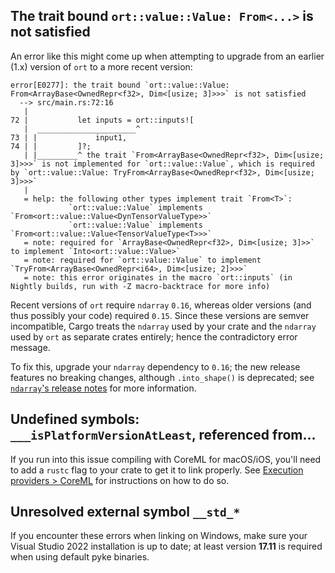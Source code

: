 ## The trait bound `ort::value::Value: From<...>` is not satisfied
An error like this might come up when attempting to upgrade from an earlier (1.x) version of `ort` to a more recent version:
```
error[E0277]: the trait bound `ort::value::Value: From<ArrayBase<OwnedRepr<f32>, Dim<[usize; 3]>>>` is not satisfied
  --> src/main.rs:72:16
   |
72 |           let inputs = ort::inputs![
   |  ______________________^
73 | |             input1,
74 | |         ]?;
   | |_________^ the trait `From<ArrayBase<OwnedRepr<f32>, Dim<[usize; 3]>>>` is not implemented for `ort::value::Value`, which is required by `ort::value::Value: TryFrom<ArrayBase<OwnedRepr<f32>, Dim<[usize; 3]>>>`
   |
   = help: the following other types implement trait `From<T>`:
             `ort::value::Value` implements `From<ort::value::Value<DynTensorValueType>>`
             `ort::value::Value` implements `From<ort::value::Value<TensorValueType<T>>>`
   = note: required for `ArrayBase<OwnedRepr<f32>, Dim<[usize; 3]>>` to implement `Into<ort::value::Value>`
   = note: required for `ort::value::Value` to implement `TryFrom<ArrayBase<OwnedRepr<i64>, Dim<[usize; 2]>>>`
   = note: this error originates in the macro `ort::inputs` (in Nightly builds, run with -Z macro-backtrace for more info)
```

Recent versions of `ort` require `ndarray` `0.16`, whereas older versions (and thus possibly your code) required `0.15`. Since these versions are semver incompatible, Cargo treats the `ndarray` used by your crate and the `ndarray` used by `ort` as separate crates entirely; hence the contradictory error message.

To fix this, upgrade your `ndarray` dependency to `0.16`; the new release features no breaking changes, although `.into_shape()` is deprecated; see [`ndarray`'s release notes](https://github.com/rust-ndarray/ndarray/releases/tag/0.16.0) for more information.

## Undefined symbols: `___isPlatformVersionAtLeast`, referenced from...
If you run into this issue compiling with CoreML for macOS/iOS, you'll need to add a `rustc` flag to your crate to get it to link properly. See [Execution providers > CoreML](/perf/execution-providers#coreml) for instructions on how to do so.

## Unresolved external symbol `__std_*`
If you encounter these errors when linking on Windows, make sure your Visual Studio 2022 installation is up to date; at least version **17.11** is required when using default pyke binaries.

